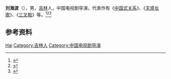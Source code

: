 '''刘海波'''（{{bd|1975年|}}），男，[[吉林|吉林]]人，中国电视剧导演，代表作有《[[中国式关系|中国式关系]]》、《[[天盛长歌|天盛长歌]]》、《[[三叉戟|三叉戟]]》等。<ref>{{Cite web|title=刘海波谈《三叉戟》：首先是人，然后才是发生在人身上的事|url=http://www.xinhuanet.com/ent/2020-06/10/c_1126092836.htm|accessdate=2020-07-17|last=苏姗|work=新华网|archiveurl=https://web.archive.org/web/20200717141805/http://www.xinhuanet.com/ent/2020-06/10/c_1126092836.htm|archivedate=2020-07-17|dead-url=no}}</ref><ref>{{Cite web|title=沈严刘海波摘白玉兰最佳导演 再添“金牌履历”|url=http://www.ha.xinhuanet.com/ent/20170619/3723318_c.html|accessdate=2020-07-17|work=新华网河南|archive-date=2020-08-09|archive-url=https://web.archive.org/web/20200809022611/http://www.ha.xinhuanet.com/ent/20170619/3723318_c.html|dead-url=no}}</ref><ref>{{Cite web|title=沈严、刘海波金牌 CP再携手 《因法之名》掀主旋律狂潮|url=http://ent.ynet.com/2019/04/18/1776979t1254.html|accessdate=2020-07-17|work=北青网|archive-date=2020-07-17|archive-url=https://web.archive.org/web/20200717141756/http://ent.ynet.com/2019/04/18/1776979t1254.html|dead-url=no}}</ref>

== 参考资料 ==
{{reflist}}

{{中国人物小作品}}

{{Authority control}}
{{DEFAULTSORT:Liu刘}}
[[Category:刘姓|Hai]]
[[Category:吉林人|Category:吉林人]]
[[Category:中国电视剧导演|Category:中国电视剧导演]]